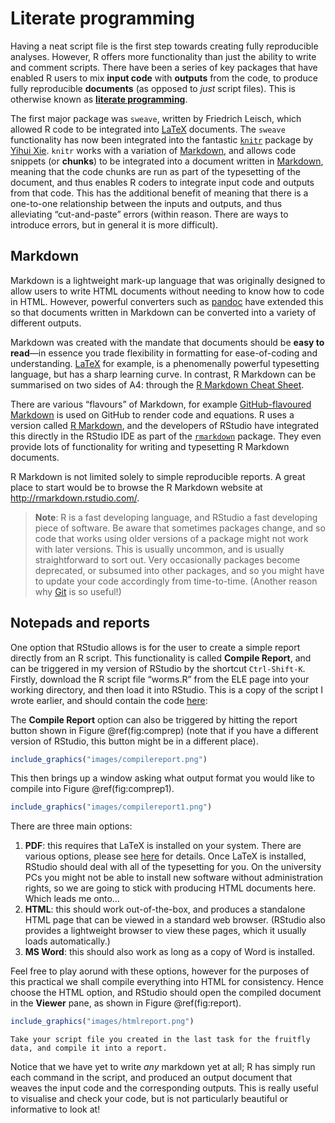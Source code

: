 # Literate programming

Having a neat script file is the first step towards creating fully reproducible analyses. However, R offers more functionality than just the ability to write and comment scripts. There have been a series of key packages that have enabled R users to mix **input code** with **outputs** from the code, to produce fully reproducible **documents** (as opposed to *just* script files). This is otherwise known as [**literate programming**](https://cran.r-project.org/web/views/ReproducibleResearch.html).

The first major package was `sweave`, written by Friedrich Leisch, which allowed R code to be integrated into [LaTeX](https://www.latex-project.org/) documents. The `sweave` functionality has now been integrated into the fantastic [`knitr`](https://yihui.name/knitr/) package by [Yihui Xie](https://yihui.name/en/). `knitr` works with a variation of [Markdown](https://en.wikipedia.org/wiki/Markdown), and allows code snippets (or **chunks**) to be integrated into a document written in [Markdown](https://en.wikipedia.org/wiki/Markdown), meaning that the code chunks are run as part of the typesetting of the document, and thus enables R coders to integrate input code and outputs from that code. This has the additional benefit of meaning that there is a one-to-one relationship between the inputs and outputs, and thus alleviating "cut-and-paste" errors (within reason. There are ways to introduce errors, but in general it is more difficult).

## Markdown

Markdown is a lightweight mark-up language that was originally designed to allow users to write HTML documents without needing to know how to code in HTML. However, powerful converters such as [pandoc](http://pandoc.org/) have extended this so that documents written in Markdown can be converted into a variety of different outputs.

Markdown was created with the mandate that documents should be **easy to read**---in essence you trade flexibility in formatting for ease-of-coding and understanding. [LaTeX](https://www.latex-project.org/) for example, is a phenomenally powerful typesetting language, but has a sharp learning curve. In contrast, R Markdown can be summarised on two sides of A4: through the [R Markdown Cheat Sheet](https://www.rstudio.com/wp-content/uploads/2016/03/rmarkdown-cheatsheet-2.0.pdf). 

There are various "flavours" of Markdown, for example [GitHub-flavoured Markdown](https://guides.github.com/features/mastering-markdown/) is used on GitHub to render code and equations. R uses a version called [R Markdown](http://rmarkdown.rstudio.com/), and the developers of RStudio have integrated this directly in the RStudio IDE as part of the [`rmarkdown`](https://cran.r-project.org/web/packages/rmarkdown/index.html) package. They even provide lots of functionality for writing and typesetting R Markdown documents.

R Markdown is not limited solely to simple reproducible reports. A great place to start would be to browse the R Markdown website at [http://rmarkdown.rstudio.com/](http://rmarkdown.rstudio.com/).

> **Note**: R is a fast developing language, and RStudio a fast developing piece of software. Be aware that sometimes packages change, and so code that works using older versions of a package might not work with later versions. This is usually uncommon, and is usually straightforward to sort out. Very occasionally packages become deprecated, or subsumed into other packages, and so you might have to update your code accordingly from time-to-time. (Another reason why [Git](https://git-scm.com/) is so useful!) 

## Notepads and reports

One option that RStudio allows is for the user to create a simple report directly from an R script. This functionality is called **Compile Report**, and can be triggered in my version of RStudio by the shortcut `Ctrl-Shift-K`. Firstly, download the R script file "worms.R" from the ELE page into your working directory, and then load it into RStudio. This is a copy of the script I wrote earlier, and should contain the code [here](#wormscript):

The **Compile Report** option can also be triggered by hitting the report button shown in Figure \@ref(fig:comprep) (note that if you have a different version of RStudio, this button might be in a different place).

```r
include_graphics("images/compilereport.png")
```

This then brings up a window asking what output format you would like to compile into Figure \@ref(fig:comprep1).

```r
include_graphics("images/compilereport1.png")
```

There are three main options:

1. **PDF**: this requires that LaTeX is installed on your system. There are various options, please see [here](https://www.latex-project.org/get/) for details. Once LaTeX is installed, RStudio should deal with all of the typesetting for you. On the university PCs you might not be able to install new software without administration rights, so we are going to stick with producing HTML documents here. Which leads me onto...
2. **HTML**: this should work out-of-the-box, and produces a standalone HTML page that can be viewed in a standard web browser. (RStudio also provides a lightweight browser to view these pages, which it usually loads automatically.)
3. **MS Word**: this should also work as long as a copy of Word is installed. 

Feel free to play aorund with these options, however for the purposes of this practical we shall compile everything into HTML for consistency. Hence choose the HTML option, and RStudio should open the compiled document in the **Viewer** pane, as shown in Figure \@ref(fig:report).

```r
include_graphics("images/htmlreport.png")
```

```task
Take your script file you created in the last task for the fruitfly data, and compile it into a report.
```

Notice that we have yet to write *any* markdown yet at all; R has simply run each command in the script, and produced an output document that weaves the input code and the corresponding outputs. This is really useful to visualise and check your code, but is not particularly beautiful or informative to look at!
